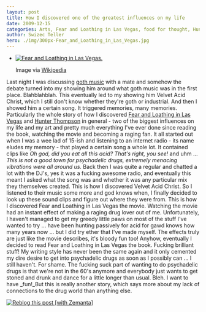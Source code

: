 ```yaml
---
layout: post
title: How I discovered one of the greatest influences on my life
date: 2009-12-15
categories: Arts, Fear and Loathing in Las Vegas, food for thought, Hunter Thompson, life
author: Swizec Teller
hero: ./img/300px-Fear_and_Loathing_in_Las_Vegas.jpg
---
```


-   [![Fear and Loathing in Las Vegas.](./img/300px-Fear_and_Loathing_in_Las_Vegas.jpg)](http://en.wikipedia.org/wiki/Image:Fear_and_Loathing_in_Las_Vegas.jpg)

    Image via [Wikipedia](http://en.wikipedia.org/wiki/Image:Fear_and_Loathing_in_Las_Vegas.jpg)

Last night I was discussing [goth music](http://en.wikipedia.org/wiki/Gothic_rock "Gothic rock") with a mate and somehow the debate turned into my showing him around what goth music was in the first place. Blahblahblah. This eventually led to my showing him Velvet Acid Christ, which I still don't know whether they're goth or industrial. And then I showed him a certain song. It triggered memories, many memories. Particularly the whole story of how I discovered [Fear and Loathing in Las Vegas](http://en.wikipedia.org/wiki/Fear_and_Loathing_in_Las_Vegas "Fear and Loathing in Las Vegas") and [Hunter Thompson](http://en.wikipedia.org/wiki/Hunter_S._Thompson "Hunter S. Thompson") in general - two of the biggest influences on my life and my art and pretty much everything I've ever done since reading the book, watching the movie and becoming a raging fan. It all started out when I was a wee lad of 15-ish and listening to an internet radio - its name eludes my memory - that played a certain song a whole lot. It contained clips like _Oh god, did you eat all this acid? That's right, you see!_ and uhm ... _This is not a good town for psychadelic drugs, extremely menacing vibrations were all around us._ Back then I was quite a regular and chatted a lot with the DJ's, yes it was a fucking awesome radio, and eventually this meant I asked what the song was and whether it was any particular mix they themselves created. This is how I discovered Velvet Acid Christ. So I listened to their music some more and god knows when, I finally decided to look up these sound clips and figure out where they were from. This is how I discovered Fear and Loathing in Las Vegas the movie. Watching the movie had an instant effect of making a raging drug lover out of me. Unfortunately, I haven't managed to get my greedy little paws on most of the stuff I've wanted to try ... have been hunting passively for acid for gawd knows how many years now ... but I did try ether that I've made myself. The effects truly are just like the movie describes, it's bloody fun too! Anyhow, eventually I decided to read Fear and Loathing in Las Vegas the book. Fucking brilliant stuff! My writing style has never been the same again and it only cemented my dire desire to get into psychadelic drugs as soon as I possibly can ... I still haven't. For shame. The fucking suck part of wanting to do psychadelic drugs is that we're not in the 60's anymore and everybody just wants to get stoned and drunk and dance for a little longer than usual. Bleh. I want to have _fun!_But this is really another story, which says more about my lack of connections to the drug world than anything else.

[![Reblog this post \[with Zemanta\]](http://img.zemanta.com/reblog_e.png?x-id=e3980dd6-72e8-4553-a085-5ee0f56a6451)](http://reblog.zemanta.com/zemified/e3980dd6-72e8-4553-a085-5ee0f56a6451/ "Reblog this post \[with Zemanta]")
